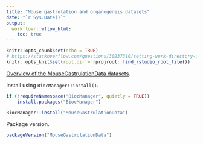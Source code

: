 ```yaml
---
title: "Mouse gastrulation and organogeneis datasets"
date: "`r Sys.Date()`"
output:
  workflowr::wflow_html:
    toc: true
---
```


```r
knitr::opts_chunk$set(echo = TRUE)
# https://stackoverflow.com/questions/30237310/setting-work-directory-in-knitr-using-opts-chunksetroot-dir-doesnt-wor
knitr::opts_knit$set(root.dir = rprojroot::find_rstudio_root_file())
```

[Overview of the MouseGastrulationData datasets](https://bioconductor.org/packages/release/data/experiment/vignettes/MouseGastrulationData/inst/doc/MouseGastrulationData.html).

Install using `BiocManager::install()`.

```r
if (!requireNamespace("BiocManager", quietly = TRUE))
    install.packages("BiocManager")

BiocManager::install("MouseGastrulationData")
```

Package version.

```r
packageVersion("MouseGastrulationData")
```
